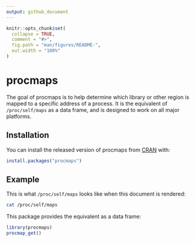 ```yaml
---
output: github_document
---
```


<!-- README.md is generated from README.Rmd. Please edit that file -->

```r
knitr::opts_chunk$set(
  collapse = TRUE,
  comment = "#>",
  fig.path = "man/figures/README-",
  out.width = "100%"
)
```

# procmaps

<!-- badges: start -->
<!-- badges: end -->

The goal of procmaps is to help determine which library or other region is mapped to a specific address of a process.
It is the equivalent of `/proc/self/maps` as a data frame, and is designed to work on all major platforms.


## Installation

You can install the released version of procmaps from [CRAN](https://CRAN.R-project.org) with:

``` r
install.packages("procmaps")
```

## Example

This is what `/proc/self/maps` looks like when this document is rendered:

```bash
cat /proc/self/maps
```

This package provides the equivalent as a data frame:

```r
library(procmaps)
procmap_get()
```
